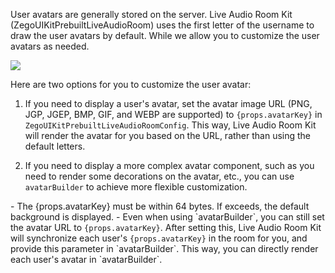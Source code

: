 User avatars are generally stored on the server. Live Audio Room Kit (ZegoUIKitPrebuiltLiveAudioRoom) uses the first letter of the username to draw the user avatars by default. While we allow you to customize the user avatars as needed.

<Frame width="auto" height="auto" caption="">
  <img src="https://storage.zego.im/sdk-doc/Pics/ZegoUIKit/Flutter/audio_room/custom_avatar.gif" />
</Frame>

Here are two options for you to customize the user avatar:

1. If you need to display a user's avatar, set the avatar image URL (PNG, JGP, JGEP, BMP, GIF, and WEBP are supported) to <code>{props.avatarKey}</code> in `ZegoUIKitPrebuiltLiveAudioRoomConfig`. This way, Live Audio Room Kit will render the avatar for you based on the URL, rather than using the default letters.

2. If you need to display a more complex avatar component, such as you need to render some decorations on the avatar, etc., you can use `avatarBuilder` to achieve more flexible customization.

<Note title="Note">
- The {props.avatarKey} must be within 64 bytes. If exceeds, the default background is displayed.
- Even when using `avatarBuilder`, you can still set the avatar URL to <code>{props.avatarKey}</code>. After setting this, Live Audio Room Kit will synchronize each user's <code>{props.avatarKey}</code> in the room for you, and provide this parameter in `avatarBuilder`. This way, you can directly render each user's avatar in `avatarBuilder`.
</Note>